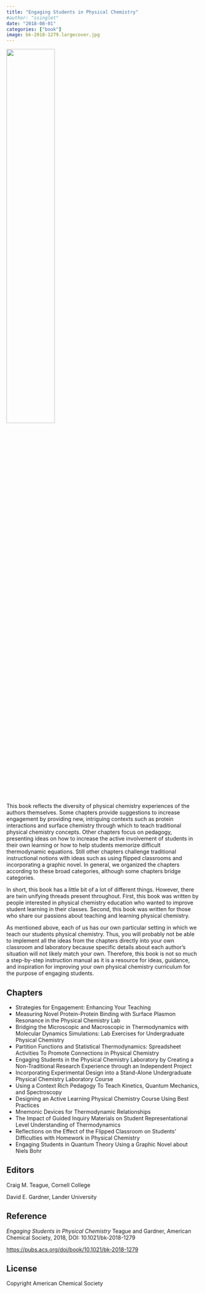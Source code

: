 ```yaml
---
title: "Engaging Students in Physical Chemistry"
#author: "ssinglet"
date: "2018-08-01"
categories: ["book"]
image: bk-2018-1279.largecover.jpg
---
```


![](bk-2018-1279.largecover.jpg){width="50%"}

This book reflects the diversity of physical chemistry experiences of the authors themselves. Some chapters provide suggestions to increase engagement by providing new, intriguing contexts such as protein interactions and surface chemistry through which to teach traditional physical chemistry concepts. Other chapters focus on pedagogy, presenting ideas on how to increase the active involvement of students in their own learning or how to help students memorize difficult thermodynamic equations. Still other chapters challenge traditional instructional notions with ideas such as using flipped classrooms and incorporating a graphic novel. In general, we organized the chapters according to these broad categories, although some chapters bridge categories.

In short, this book has a little bit of a lot of different things. However, there are twin unifying threads present throughout. First, this book was written by people interested in physical chemistry education who wanted to improve student learning in their classes. Second, this book was written for those who share our passions about teaching and learning physical chemistry.

As mentioned above, each of us has our own particular setting in which we teach our students physical chemistry. Thus, you will probably not be able to implement all the ideas from the chapters directly into your own classroom and laboratory because specific details about each author’s situation will not likely match your own. Therefore, this book is not so much a step-by-step instruction manual as it is a resource for ideas, guidance, and inspiration for improving your own physical chemistry curriculum for the purpose of engaging students.


## Chapters {#chapters}

-   Strategies for Engagement: Enhancing Your Teaching
-   Measuring Novel Protein-Protein Binding with Surface Plasmon Resonance in the Physical Chemistry Lab
-   Bridging the Microscopic and Macroscopic in Thermodynamics with Molecular Dynamics Simulations: Lab Exercises for Undergraduate Physical Chemistry
-   Partition Functions and Statistical Thermodynamics: Spreadsheet Activities To Promote Connections in Physical Chemistry
-   Engaging Students in the Physical Chemistry Laboratory by Creating a Non-Traditional Research Experience through an Independent Project
-   Incorporating Experimental Design into a Stand-Alone Undergraduate Physical Chemistry Laboratory Course
-   Using a Context Rich Pedagogy To Teach Kinetics, Quantum Mechanics, and Spectroscopy
-   Designing an Active Learning Physical Chemistry Course Using Best Practices
-   Mnemonic Devices for Thermodynamic Relationships
-   The Impact of Guided Inquiry Materials on Student Representational Level Understanding of Thermodynamics
-   Reflections on the Effect of the Flipped Classroom on Students’ Difficulties with Homework in Physical Chemistry
-   Engaging Students in Quantum Theory Using a Graphic Novel about Niels Bohr


## Editors {#editors}

Craig M. Teague, Cornell College

David E. Gardner, Lander University


## Reference

_Engaging Students in Physical Chemistry_ Teague and Gardner, American Chemical Society, 2018, DOI: 10.1021/bk-2018-1279

<https://pubs.acs.org/doi/book/10.1021/bk-2018-1279>


## License {#license}

Copyright American Chemical Society
